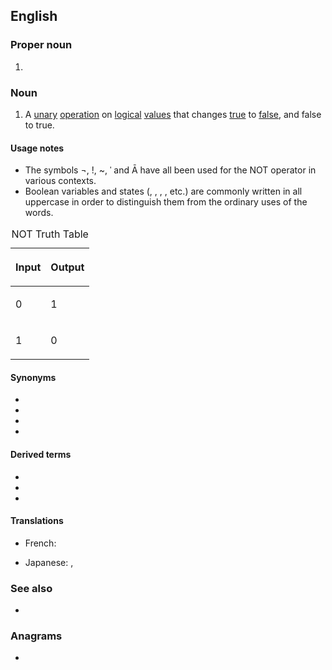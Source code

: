 {{also|not|Not|nót|nôt|nốt|nőt|not.|Appendix:Variations of "not"}}
==English==

===Proper noun===
{{en-proper-noun}}

# {{rfv-sense|en}} {{lb|en|sports}} {{abbreviation of|lang=en|Nottingham}}

===Noun===
{{en-noun}}

# {{lb|en|mathematics|logic}} A [[unary]] [[operation]] on [[logical]] [[value]]s that changes [[true]] to [[false]], and false to true.

====Usage notes====
* The symbols ¬, !, ~, ˈ and Ā have all been used for the NOT operator in various contexts.
* Boolean variables and states ({{l|en|AND}}, {{l|en|OR}}, {{l|en|NOT}}, {{l|en|TRUE}}, {{l|en|FALSE}} etc.) are commonly written in all uppercase in order to distinguish them from the ordinary uses of the words.

{| class="wikitable" style="clear:right; float:right; width:248px"
|+ NOT Truth Table
|-
!colspan="1" | Input || rowspan="1" | Output
|-
| 0 || 1
|-
| 1 || 0
|}

====Synonyms====
* {{l|en|¬}}
* {{l|en|!}}
* {{l|en|~}}
* {{l|en|ˈ}}

====Derived terms====
* {{l|en|NAND}}
* {{l|en|NOR}}
* {{l|en|XNOR}}

====Translations====
{{trans-top|NOT}}
* French: {{t+|fr|NON|m}}
{{trans-mid}}
* Japanese: {{t|ja|NOT|tr=notto|sc=Jpan}}, {{t+|ja|否定|tr=hitei|sc=Jpan}}
{{trans-bottom}}

===See also===
* {{pedia|negation}}

===Anagrams===
* {{anagrams|en|-ton|NTO|ONT|Ont|Ont.|TNO|TON|on't|ton}}